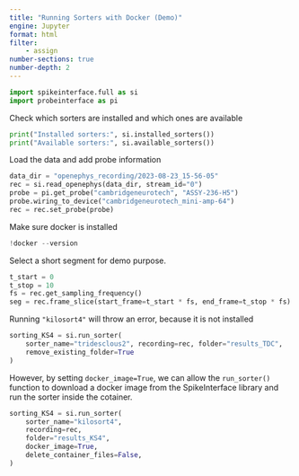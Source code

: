 ```yaml
---
title: "Running Sorters with Docker (Demo)"
engine: Jupyter
format: html
filter:
    - assign
number-sections: true
number-depth: 2
---
```


```python
import spikeinterface.full as si
import probeinterface as pi
```

Check which sorters are installed and which ones are available
```python
print("Installed sorters:", si.installed_sorters())
print("Available sorters:", si.available_sorters())
```

Load the data and add probe information
```python
data_dir = "openephys_recording/2023-08-23_15-56-05"
rec = si.read_openephys(data_dir, stream_id="0")
probe = pi.get_probe("cambridgeneurotech", "ASSY-236-H5")
probe.wiring_to_device("cambridgeneurotech_mini-amp-64")
rec = rec.set_probe(probe)
```

Make sure docker is installed
```python
!docker --version
```

Select a short segment for demo purpose.
```python
t_start = 0
t_stop = 10
fs = rec.get_sampling_frequency()
seg = rec.frame_slice(start_frame=t_start * fs, end_frame=t_stop * fs)
```

Running `"kilosort4"` will throw an error, because it is not installed
```python
sorting_KS4 = si.run_sorter(
    sorter_name="tridesclous2", recording=rec, folder="results_TDC",
    remove_existing_folder=True
)
```

However, by setting `docker_image=True`, we can allow the `run_sorter()` function to download a docker image from the SpikeInterface library and run the sorter inside the cotainer.
```python
sorting_KS4 = si.run_sorter(
    sorter_name="kilosort4",
    recording=rec,
    folder="results_KS4",
    docker_image=True,
    delete_container_files=False,
)
```